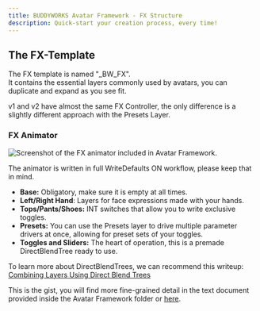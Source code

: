 ```yaml
---
title: BUDDYWORKS Avatar Framework - FX Structure
description: Quick-start your creation process, every time!
---
```


## The FX-Template

The FX template is named "\_BW_FX".  
It contains the essential layers commonly used by avatars, you can duplicate and expand as you see fit.  

<Aside> v1 and v2 have almost the same FX Controller, the only difference is a slightly different approach with the Presets Layer. </Aside>



### FX Animator

![Screenshot of the FX animator included in Avatar Framework.](./img/003.webp)  

<Aside type="caution"> The animator is written in full WriteDefaults ON workflow, please keep that in mind.</Aside>

- **Base:** Obligatory, make sure it is empty at all times.
- **Left/Right Hand**: Layers for face expressions made with your hands.
- **Tops/Pants/Shoes:** INT switches that allow you to write exclusive toggles.
- **Presets:** You can use the Presets layer to drive multiple parameter drivers at once, allowing for preset sets of your toggles.
- **Toggles and Sliders:** The heart of operation, this is a premade DirectBlendTree ready to use.

To learn more about DirectBlendTrees, we can recommend this writeup: <a href="https://notes.sleightly.dev/dbt-combining/">Combining Layers Using Direct Blend Trees</a>

This is the gist, you will find more fine-grained detail in the text document provided inside the Avatar Framework folder or <a href="../doc2">here</a>.